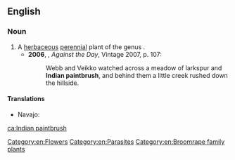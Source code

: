 ==English==
{{wikipedia}}

===Noun===
{{en-noun|-}}

# A [[herbaceous]] [[perennial]] plant of the genus {{taxlink|Castilleja|genus|noshow=1}}.
#* '''2006''', {{w|Thomas Pynchon}}, ''Against the Day'', Vintage 2007, p. 107:
#*: Webb and Veikko watched across a meadow of larkspur and '''Indian paintbrush''', and behind them a little creek rushed down the hillside.

====Translations====
{{trans-top|herbaceous plant}}
* Navajo: {{t|nv|dahiitį́hídą́ą́ʼtsoh}}
{{trans-mid}}
{{trans-bottom}}

[[Category:en:Flowers]]
[[Category:en:Parasites]]
[[Category:en:Broomrape family plants]]

[[ca:Indian paintbrush]]